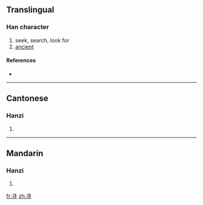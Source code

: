 {{also|尋}}
==Translingual==

===Han character===
{{Han char|rn=41|rad=寸|as=03|sn=6|four=|canj=尸一木戈 (SMDI)}}

# seek, search, look for
# [[ancient]]

====References====
* {{Han ref|kx=0293.331|hdz=10504.010|uh=5BFB|ud=23547}}

----

==Cantonese==

===Hanzi===
{{yue-hanzi|jyut=|y=cham4|tra=尋}}

# {{defn|Cantonese}}

----

==Mandarin==

===Hanzi===
{{cmn-hanzi|tra=尋|pin=[[xún]] ([[xun2]])|wg=hsün<sup>2</sup>}}

# {{defn|Mandarin}}

[[fr:寻]]
[[zh:寻]]